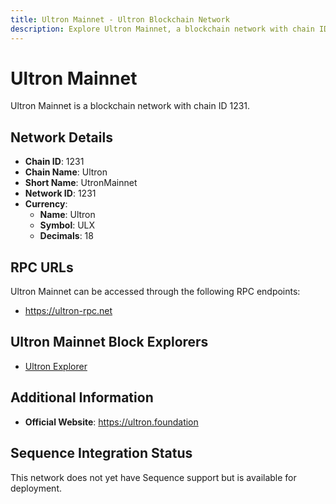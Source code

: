 ```yaml
--- 
title: Ultron Mainnet - Ultron Blockchain Network
description: Explore Ultron Mainnet, a blockchain network with chain ID 1231. Learn about its native currency, Ultron, and how to interact with the network.
---
```


# Ultron Mainnet

Ultron Mainnet is a blockchain network with chain ID 1231.

## Network Details

- **Chain ID**: 1231
- **Chain Name**: Ultron
- **Short Name**: UtronMainnet
- **Network ID**: 1231
- **Currency**: 
  - **Name**: Ultron
  - **Symbol**: ULX
  - **Decimals**: 18

## RPC URLs

Ultron Mainnet can be accessed through the following RPC endpoints:

- https://ultron-rpc.net

## Ultron Mainnet Block Explorers

- [Ultron Explorer](https://ulxscan.com)

## Additional Information

- **Official Website**: https://ultron.foundation

## Sequence Integration Status

This network does not yet have Sequence support but is available for deployment.
